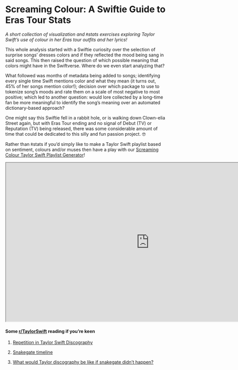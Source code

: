 # Screaming Colour: A Swiftie Guide to Eras Tour Stats {.unnumbered}

*A short collection of visualization and `R`stats exercises exploring Taylor Swift's use of colour in her Eras tour outfits and her lyrics!*

This whole analysis started with a Swiftie curiosity over the selection of surprise songs' dresses colors and if they reflected the mood being sang in said songs. This then raised the question of which possible meaning that colors might have in the Swiftverse. Where do we even start analyzing that?

What followed was months of metadata being added to songs; identifying every single time Swift mentions color and what they mean (it turns out, 45% of her songs mention color!);  decision over which package to use to tokenize song's moods and rate them on a scale of most negative to most positive; which led to another question: would lore collected by a long-time fan be more meaningful to identify the song's meaning over an automated dictionary-based approach? 

One might say this Swiftie fell in a rabbit hole, or is walking down Clown-elia Street again, but with Eras Tour ending and no signal of Debut (TV) or Reputation (TV) being released, there was some considerable amount of time that could be dedicated to this silly and fun passion project. 🤓


Rather than `R`stats if you'd simply like to make a Taylor Swift playlist based on sentiment, colours and/or muses then have a play with our [Screaming Colour Taylor Swift Playlist Generator](https://marinaklemm.shinyapps.io/screamingcolor/)!

<iframe src="https://marinaklemm.shinyapps.io/screamingcolor/" height="500" width="900" title="Screaming Colour Taylor Swift Playlist Generator"></iframe>

#### Some [r/TaylorSwift](https://www.reddit.com/r/TaylorSwift) reading if you're keen {.unnumbered}

 1. [Repetition in Taylor Swift Discography](https://www.reddit.com/r/TaylorSwift/comments/17linx2/taylor_swift_songs_ordered_by_how_many_times_the/)

 2. [Snakegate timeline](https://www.cosmopolitan.com/uk/entertainment/news/a41965/taylor-swift-kanye-west-feud-timeline/)

 3. [What would Taylor discography be like if snakegate didn't happen?](https://www.reddit.com/r/TaylorSwift/comments/192w7pv/what_would_taylors_6th_album_be_if_it_wasnt_for/)

